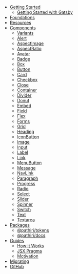 - [Getting Started](/getting-started)
  - [Getting Started with Gatsby](/getting-started/gatsby)
- [Foundations](/resources)
- [Resources](/resources)
- [Components](/components)
  - [Variants](/components/variants)
  - [Alert](/components/alert)
  - [AspectImage](/components/aspect-image)
  - [AspectRatio](/components/aspect-ratio)
  - [Avatar](/components/avatar)
  - [Badge](/components/badge)
  - [Box](/components/box)
  - [Button](/components/button)
  - [Card](/components/card)
  - [Checkbox](/components/checkbox)
  - [Close](/components/close)
  - [Container](/components/container)
  - [Divider](/components/divider)
  - [Donut](/components/donut)
  - [Embed](/components/embed)
  - [Field](/components/field)
  - [Flex](/components/flex)
  - [Forms](/components/forms)
  - [Grid](/components/grid)
  - [Heading](/components/heading)
  - [IconButton](/components/icon-button)
  - [Image](/components/image)
  - [Input](/components/input)
  - [Label](/components/label)
  - [Link](/components/link)
  - [MenuButton](/components/menu-button)
  - [Message](/components/message)
  - [NavLink](/components/nav-link)
  - [Paragraph](/components/paragraph)
  - [Progress](/components/progress)
  - [Radio](/components/radio)
  - [Select](/components/select)
  - [Slider](/components/slider)
  - [Spinner](/components/spinner)
  - [Switch](/components/switch)
  - [Text](/components/text)
  - [Textarea](/components/textarea)
- [Packages](/packages)
  - [@pathiri/tokens](/packages/tokens)
  - [@pathiri/docs](/packages/docs)
- [Guides](/guides)
  - [How it Works](/guides/how-it-works)
  - [JSX Pragma](/guides/jsx-pragma)
  - [Motivation](/guides/motivation)
- [Migrating](/migrating)
- [GitHub](https://github.com/system-ui/theme-ui)
